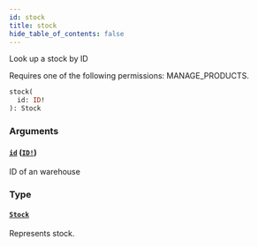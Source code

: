 ```yaml
---
id: stock
title: stock
hide_table_of_contents: false
---
```


Look up a stock by ID

Requires one of the following permissions: MANAGE_PRODUCTS.

```graphql
stock(
  id: ID!
): Stock
```

### Arguments

#### [`id`](#) ([`ID!`](../../../developer/api-reference/scalars/id))

ID of an warehouse

### Type

#### [`Stock`](../../../developer/api-reference/objects/stock)

Represents stock.
